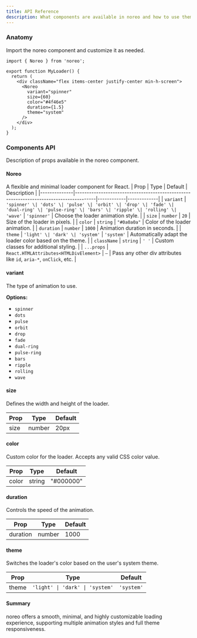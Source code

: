 ```yaml
---
title: API Reference
description: What components are available in noreo and how to use them.
---
```


### Anatomy

Import the noreo component and customize it as needed.

```tsx:MyLoader.tsx
import { Noreo } from 'noreo';

export function MyLoader() {
  return (
    <div className="flex items-center justify-center min-h-screen">
      <Noreo
        variant="spinner"
        size={60}
        color="#4f46e5"
        duration={1.5}
        theme="system"
      />
    </div>
  );
}
```

### Components API

Description of props available in the noreo component.

#### Noreo

A flexible and minimal loader component for React.
| Prop | Type | Default | Description |
|--------------|---------------------------------------------------------------------------------------|------------|-------------|
| `variant` | `'spinner' \| 'dots' \| 'pulse' \| 'orbit' \| 'drop' \| 'fade' \| 'dual-ring' \| 'pulse-ring' \| 'bars' \| 'ripple' \| 'rolling' \| 'wave'` | `'spinner'` | Choose the loader animation style. |
| `size` | `number` | `20` | Size of the loader in pixels. |
| `color` | `string` | `"#0a0a0a"` | Color of the loader animation. |
| `duration` | `number` | `1000` | Animation duration in seconds. |
| `theme` | `'light' \| 'dark' \| 'system'` | `'system'` | Automatically adapt the loader color based on the theme. |
| `className` | `string` | `' '` | Custom classes for additional styling. |
| `...props` | `React.HTMLAttributes<HTMLDivElement>` | `—` | Pass any other div attributes like `id`, `aria-*`, `onClick`, etc. |

#### variant

The type of animation to use.

**Options:**
- `spinner`
- `dots`
- `pulse`
- `orbit`
- `drop`
- `fade`
- `dual-ring`
- `pulse-ring`
- `bars`
- `ripple`
- `rolling`
- `wave`

#### size

Defines the width and height of the loader.

| Prop  | Type    | Default |
|-------|---------|---------|
| size  | number  | 20px    |

#### color

Custom color for the loader. Accepts any valid CSS color value.

| Prop   | Type    | Default |
|--------|---------|---------|
| color  | string  | "#000000" |


#### duration

Controls the speed of the animation.

| Prop      | Type    | Default |
|-----------|---------|---------|
| duration  | number  | 1000    |


#### theme

Switches the loader's color based on the user's system theme.

| Prop   | Type                         | Default |
|--------|------------------------------|---------|
| theme  | `'light' \| 'dark' \| 'system'` | `'system'` | `system` |


#### Summary

noreo offers a smooth, minimal, and highly customizable loading experience, supporting multiple animation styles and full theme responsiveness.